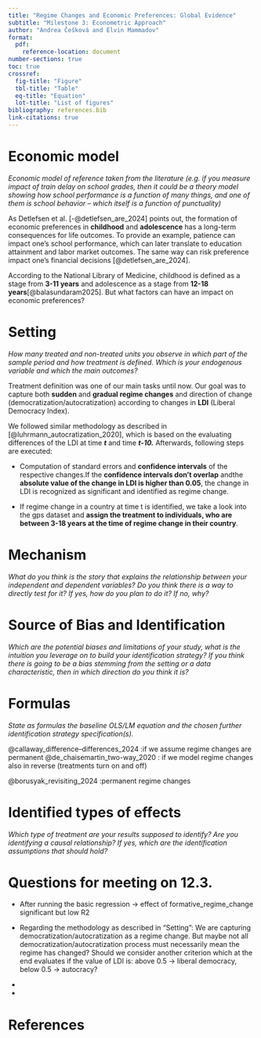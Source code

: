 ```yaml
---
title: "Regime Changes and Economic Preferences: Global Evidence"
subtitle: "Milestone 3: Econometric Approach"
author: "Andrea Češková and Elvin Mammadov"
format: 
  pdf:
    reference-location: document
number-sections: true
toc: true
crossref:
  fig-title: "Figure"
  tbl-title: "Table"
  eq-title: "Equation"
  lot-title: "List of figures"
bibliography: references.bib
link-citations: true
---
```


# Economic model

*Economic model of reference taken from the literature (e.g. if you measure impact of train delay on school grades, then it could be a theory model showing how school performance is a function of many things, and one of them is school behavior – which itself is a function of punctuality)*

As Detlefsen et al. [-@detlefsen_are_2024] points out, the formation of economic preferences in **childhood** and **adolescence** has a long-term consequences for life outcomes. To provide an example, patience can impact one's school performance, which can later translate to education attainment and labor market outcomes. The same way can risk preference impact one's financial decisions [@detlefsen_are_2024].

According to the National Library of Medicine, childhood is defined as a stage from **3-11 years** and adolescence as a stage from **12-18 years**[@balasundaram2025]. But what factors can have an impact on economic preferences?

# Setting

*How many treated and non-treated units you observe in which part of the sample period and how treatment is defined. Which is your endogenous variable and which the main outcomes?*

Treatment definition was one of our main tasks until now. Our goal was to capture both **sudden** and **gradual regime changes** and direction of change (democratization/autocratization) according to changes in **LDI** (Liberal Democracy Index).

We followed similar methodology as described in [@luhrmann_autocratization_2020], which is based on the evaluating differences of the LDI at time ***t*** and time ***t-10.*** Afterwards, following steps are executed:

-   Computation of standard errors and **confidence intervals** of the respective changes.If the **confidence intervals don't overlap** andthe **absolute value of the change in LDI is higher than 0.05**, the change in LDI is recognized as significant and identified as regime change.

-   If regime change in a country at time t is identified, we take a look into the gps dataset and **assign the treatment to individuals, who are between 3-18 years at the time of regime change in their country**.

# Mechanism

*What do you think is the story that explains the relationship between your independent and dependent variables? Do you think there is a way to directly test for it? If yes, how do you plan to do it? If no, why?*

# Source of Bias and Identification

*Which are the potential biases and limitations of your study, what is the intuition you leverage on to build your identification strategy? If you think there is going to be a bias stemming from the setting or a data characteristic, then in which direction do you think it is?*

# Formulas

*State as formulas the baseline OLS/LM equation and the chosen further identification strategy specification(s).*

@callaway_difference--differences_2024 :if we assume regime changes are permanent @de_chaisemartin_two-way_2020 : if we model regime changes also in reverse (treatments turn on and off)

@borusyak_revisiting_2024 :permanent regime changes

# Identified types of effects

*Which type of treatment are your results supposed to identify? Are you identifying a causal relationship? If yes, which are the identification assumptions that should hold?*

# Questions for meeting on 12.3.

-   After running the basic regression -\> effect of formative_regime_change significant but low R2

-   Regarding the methodology as described in "Setting": We are capturing democratization/autocratization as a regime change. But maybe not all democratization/autocratization process must necessarily mean the regime has changed? Should we consider another criterion which at the end evaluates if the value of LDI is: above 0.5 -\> liberal democracy, below 0.5 -\> autocracy?

-   

-   

# References
